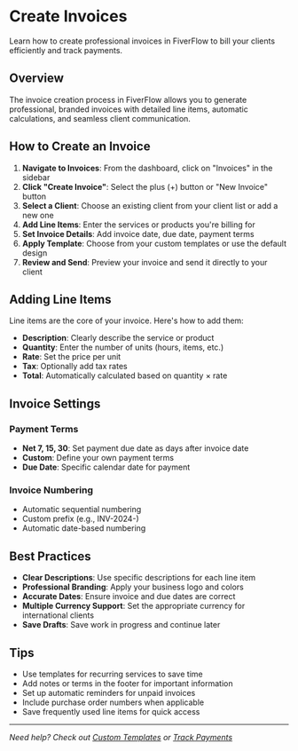 # Create Invoices

Learn how to create professional invoices in FiverFlow to bill your clients efficiently and track payments.

## Overview

The invoice creation process in FiverFlow allows you to generate professional, branded invoices with detailed line items, automatic calculations, and seamless client communication.

## How to Create an Invoice

1. **Navigate to Invoices**: From the dashboard, click on "Invoices" in the sidebar
2. **Click "Create Invoice"**: Select the plus (+) button or "New Invoice" button
3. **Select a Client**: Choose an existing client from your client list or add a new one
4. **Add Line Items**: Enter the services or products you're billing for
5. **Set Invoice Details**: Add invoice date, due date, payment terms
6. **Apply Template**: Choose from your custom templates or use the default design
7. **Review and Send**: Preview your invoice and send it directly to your client

## Adding Line Items

Line items are the core of your invoice. Here's how to add them:

- **Description**: Clearly describe the service or product
- **Quantity**: Enter the number of units (hours, items, etc.)
- **Rate**: Set the price per unit
- **Tax**: Optionally add tax rates
- **Total**: Automatically calculated based on quantity × rate

## Invoice Settings

### Payment Terms
- **Net 7, 15, 30**: Set payment due date as days after invoice date
- **Custom**: Define your own payment terms
- **Due Date**: Specific calendar date for payment

### Invoice Numbering
- Automatic sequential numbering
- Custom prefix (e.g., INV-2024-)
- Automatic date-based numbering

## Best Practices

- **Clear Descriptions**: Use specific descriptions for each line item
- **Professional Branding**: Apply your business logo and colors
- **Accurate Dates**: Ensure invoice and due dates are correct
- **Multiple Currency Support**: Set the appropriate currency for international clients
- **Save Drafts**: Save work in progress and continue later

## Tips

- Use templates for recurring services to save time
- Add notes or terms in the footer for important information
- Set up automatic reminders for unpaid invoices
- Include purchase order numbers when applicable
- Save frequently used line items for quick access

---

*Need help? Check out [Custom Templates](/docs/invoices/custom-templates) or [Track Payments](/docs/invoices/track-payments)*
